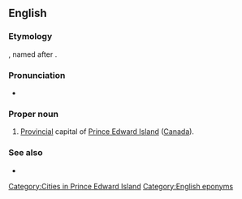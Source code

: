 ==English==

===Etymology===
{{compound|en|Charlotte|town}}, named after {{w|Queen Charlotte}}.

===Pronunciation===
* {{IPA|/ˈʃɑɹlɪtaʊn/|lang=en}}

===Proper noun===
{{en-proper noun}}

# [[provincial|Provincial]] capital of [[Prince Edward Island]] ([[Canada]]).

===See also===
* {{projectlink|wikipedia}}

[[Category:Cities in Prince Edward Island]]

[[Category:English eponyms]]